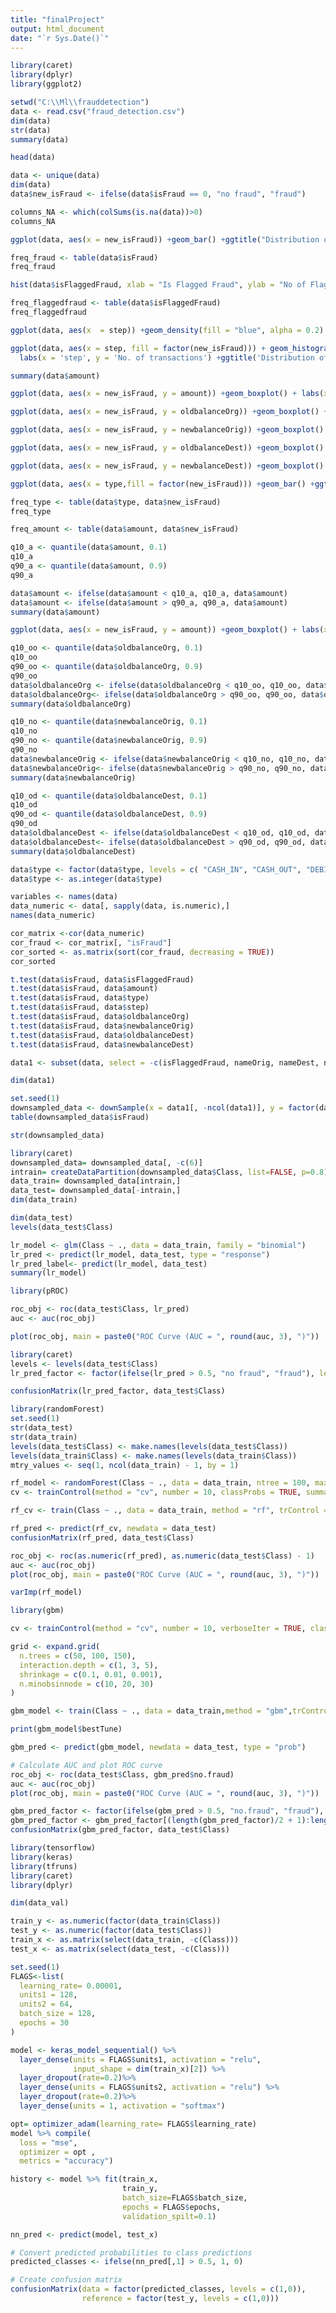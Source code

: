 ---
title: "finalProject"
output: html_document
date: "`r Sys.Date()`"
---

```{r}
library(caret)
library(dplyr)
library(ggplot2)
```

```{r}
setwd("C:\\Ml\\frauddetection")
data <- read.csv("fraud_detection.csv")
dim(data)
str(data)
summary(data)
```
```{r}
head(data)
```
```{r}
data <- unique(data)
dim(data)
data$new_isFraud <- ifelse(data$isFraud == 0, "no fraud", "fraud")
```
```{r}
columns_NA <- which(colSums(is.na(data))>0)
columns_NA
```
```{r}
ggplot(data, aes(x = new_isFraud)) +geom_bar() +ggtitle("Distribution of fraud transactions")
```
```{r}
freq_fraud <- table(data$isFraud)
freq_fraud
```
```{r}
hist(data$isFlaggedFraud, xlab = "Is Flagged Fraud", ylab = "No of Flagged Fraud transactions",main="Histogram of Flagged Fraud Transactions")
```
```{r}
freq_flaggedfraud <- table(data$isFlaggedFraud)
freq_flaggedfraud
```
```{r}
ggplot(data, aes(x  = step)) +geom_density(fill = "blue", alpha = 0.2) +labs(x = "Step", y = "density") + ggtitle("Distribution of Step")
```
```{r}
ggplot(data, aes(x = step, fill = factor(new_isFraud))) + geom_histogram(bins = 100)+
  labs(x = 'step', y = 'No. of transactions') +ggtitle('Distribution of step of transaction') 
```


```{r}
summary(data$amount)
```
```{r}
ggplot(data, aes(x = new_isFraud, y = amount)) +geom_boxplot() + labs(x = "isFraud", y = "Amount") +ggtitle("Amount Vs Fraud Transactions")
```
```{r}
ggplot(data, aes(x = new_isFraud, y = oldbalanceOrg)) +geom_boxplot() +labs(x = "isFraud", y = "OldbalanceOrg") +ggtitle("OldbalanceOrg Vs Fraud Transactions")
```

```{r}
ggplot(data, aes(x = new_isFraud, y = newbalanceOrig)) +geom_boxplot() +labs(x = "isFraud", y = "NewbalanceOrig") +ggtitle("NewbalanceOrig Vs Fraud Transactions")
```

```{r}
ggplot(data, aes(x = new_isFraud, y = oldbalanceDest)) +geom_boxplot() +labs(x = "isFraud", y = "OldbalanceDest") +ggtitle("OldbalanceDest Vs Fraud Transactions")
```
```{r}
ggplot(data, aes(x = new_isFraud, y = newbalanceDest)) +geom_boxplot() +labs(x = "isFraud", y = "newbalanceDest") +ggtitle("NewbalanceDest Vs Fraud Transactions")
```

```{r}
ggplot(data, aes(x = type,fill = factor(new_isFraud))) +geom_bar() +ggtitle("Distribution of Type of transactions")
```
```{r}
freq_type <- table(data$type, data$new_isFraud)
freq_type
```
```{r}
freq_amount <- table(data$amount, data$new_isFraud)
```

```{r}
q10_a <- quantile(data$amount, 0.1)
q10_a
q90_a <- quantile(data$amount, 0.9)
q90_a
```
```{r}
data$amount <- ifelse(data$amount < q10_a, q10_a, data$amount)
data$amount <- ifelse(data$amount > q90_a, q90_a, data$amount)
summary(data$amount)
```
```{r}
ggplot(data, aes(x = new_isFraud, y = amount)) +geom_boxplot() + labs(x = "isFraud", y = "Amount") +ggtitle("Amount Vs Fraud Transactions")
```

```{r}
q10_oo <- quantile(data$oldbalanceOrg, 0.1)
q10_oo
q90_oo <- quantile(data$oldbalanceOrg, 0.9)
q90_oo
data$oldbalanceOrg <- ifelse(data$oldbalanceOrg < q10_oo, q10_oo, data$oldbalanceOrg)
data$oldbalanceOrg<- ifelse(data$oldbalanceOrg > q90_oo, q90_oo, data$oldbalanceOrg)
summary(data$oldbalanceOrg)
```
```{r}
q10_no <- quantile(data$newbalanceOrig, 0.1)
q10_no
q90_no <- quantile(data$newbalanceOrig, 0.9)
q90_no
data$newbalanceOrig <- ifelse(data$newbalanceOrig < q10_no, q10_no, data$newbalanceOrig)
data$newbalanceOrig<- ifelse(data$newbalanceOrig > q90_no, q90_no, data$newbalanceOrig)
summary(data$newbalanceOrig)
```
```{r}
q10_od <- quantile(data$oldbalanceDest, 0.1)
q10_od
q90_od <- quantile(data$oldbalanceDest, 0.9)
q90_od
data$oldbalanceDest <- ifelse(data$oldbalanceDest < q10_od, q10_od, data$oldbalanceDest)
data$oldbalanceDest<- ifelse(data$oldbalanceDest > q90_od, q90_od, data$oldbalanceDest)
summary(data$oldbalanceDest)
```

```{r}
data$type <- factor(data$type, levels = c( "CASH_IN", "CASH_OUT", "DEBIT", "PAYMENT","TRANSFER"))
data$type <- as.integer(data$type)
```

```{r}
variables <- names(data)
data_numeric <- data[, sapply(data, is.numeric),]
names(data_numeric)
```
```{r}
cor_matrix <-cor(data_numeric)
cor_fraud <- cor_matrix[, "isFraud"]
cor_sorted <- as.matrix(sort(cor_fraud, decreasing = TRUE))
cor_sorted
```
```{r}
t.test(data$isFraud, data$isFlaggedFraud)
t.test(data$isFraud, data$amount)
t.test(data$isFraud, data$type)
t.test(data$isFraud, data$step)
t.test(data$isFraud, data$oldbalanceOrg)
t.test(data$isFraud, data$newbalanceOrig)
t.test(data$isFraud, data$oldbalanceDest)
t.test(data$isFraud, data$newbalanceDest)
```
```{r}
data1 <- subset(data, select = -c(isFlaggedFraud, nameOrig, nameDest, newbalanceOrig, oldbalanceDest))
```
```{r}
dim(data1)
```
```{r}
set.seed(1)
downsampled_data <- downSample(x = data1[, -ncol(data1)], y = factor(data1$new_isFraud))
table(downsampled_data$isFraud)
```
```{r}
str(downsampled_data)
```

```{r}
library(caret)
downsampled_data= downsampled_data[, -c(6)]
intrain= createDataPartition(downsampled_data$Class, list=FALSE, p=0.8)
data_train= downsampled_data[intrain,]
data_test= downsampled_data[-intrain,]
dim(data_train)
```
```{r}
dim(data_test)
levels(data_test$Class)
```
```{r}
lr_model <- glm(Class ~ ., data = data_train, family = "binomial")
lr_pred <- predict(lr_model, data_test, type = "response")
lr_pred_label<- predict(lr_model, data_test)
summary(lr_model)
```
```{r}
library(pROC)

roc_obj <- roc(data_test$Class, lr_pred)
auc <- auc(roc_obj)

plot(roc_obj, main = paste0("ROC Curve (AUC = ", round(auc, 3), ")"))

```
```{r}
library(caret)
levels <- levels(data_test$Class)
lr_pred_factor <- factor(ifelse(lr_pred > 0.5, "no fraud", "fraud"), levels = levels(data_test$Class))

confusionMatrix(lr_pred_factor, data_test$Class)
```
```{r}
library(randomForest)
set.seed(1)
str(data_test)
str(data_train)
levels(data_test$Class) <- make.names(levels(data_test$Class))
levels(data_train$Class) <- make.names(levels(data_train$Class))
mtry_values <- seq(1, ncol(data_train) - 1, by = 1)

rf_model <- randomForest(Class ~ ., data = data_train, ntree = 100, max_depth = 10,  tuneGrid = data.frame(mtry = mtry_values))
cv <- trainControl(method = "cv", number = 10, classProbs = TRUE, summaryFunction = twoClassSummary)

rf_cv <- train(Class ~ ., data = data_train, method = "rf", trControl = cv, ntree = 100, max_depth = 10,  tuneGrid = data.frame(mtry = mtry_values))

```
```{r}
rf_pred <- predict(rf_cv, newdata = data_test)
confusionMatrix(rf_pred, data_test$Class)

```
```{r}
roc_obj <- roc(as.numeric(rf_pred), as.numeric(data_test$Class) - 1)
auc <- auc(roc_obj)
plot(roc_obj, main = paste0("ROC Curve (AUC = ", round(auc, 3), ")"))
```
```{r}
varImp(rf_model)
```
```{r}
library(gbm)

cv <- trainControl(method = "cv", number = 10, verboseIter = TRUE, classProbs = TRUE)

grid <- expand.grid(
  n.trees = c(50, 100, 150),
  interaction.depth = c(1, 3, 5),
  shrinkage = c(0.1, 0.01, 0.001),
  n.minobsinnode = c(10, 20, 30)
)

gbm_model <- train(Class ~ ., data = data_train,method = "gbm",trControl = cv,tuneGrid = grid,verbose = FALSE)

print(gbm_model$bestTune)

gbm_pred <- predict(gbm_model, newdata = data_test, type = "prob")

```
```{r}


# Calculate AUC and plot ROC curve
roc_obj <- roc(data_test$Class, gbm_pred$no.fraud)
auc <- auc(roc_obj)
plot(roc_obj, main = paste0("ROC Curve (AUC = ", round(auc, 3), ")"))


```
```{r}
gbm_pred_factor <- factor(ifelse(gbm_pred > 0.5, "no.fraud", "fraud"), levels = levels(data_test$Class))
gbm_pred_factor <- gbm_pred_factor[(length(gbm_pred_factor)/2 + 1):length(gbm_pred_factor)]
confusionMatrix(gbm_pred_factor, data_test$Class)
```
```{r}
library(tensorflow)
library(keras)
library(tfruns)
library(caret)
library(dplyr)
```
```{r}
dim(data_val)
```
```{r}
train_y <- as.numeric(factor(data_train$Class))
test_y <- as.numeric(factor(data_test$Class))
train_x <- as.matrix(select(data_train, -c(Class)))
test_x <- as.matrix(select(data_test, -c(Class)))

```

```{r}

set.seed(1)
FLAGS<-list(
  learning_rate= 0.00001,
  units1 = 128,
  units2 = 64,
  batch_size = 128,
  epochs = 30
)

model <- keras_model_sequential() %>%
  layer_dense(units = FLAGS$units1, activation = "relu",
              input_shape = dim(train_x)[2]) %>%
  layer_dropout(rate=0.2)%>%
  layer_dense(units = FLAGS$units2, activation = "relu") %>%
  layer_dropout(rate=0.2)%>%
  layer_dense(units = 1, activation = "softmax")

opt= optimizer_adam(learning_rate= FLAGS$learning_rate)
model %>% compile(
  loss = "mse",
  optimizer = opt ,
  metrics = "accuracy")

```
```{r}
history <- model %>% fit(train_x,
                         train_y,
                         batch_size=FLAGS$batch_size,
                         epochs = FLAGS$epochs,
                         validation_spilt=0.1)
```

```{r}

nn_pred <- predict(model, test_x)

# Convert predicted probabilities to class predictions
predicted_classes <- ifelse(nn_pred[,1] > 0.5, 1, 0)

# Create confusion matrix
confusionMatrix(data = factor(predicted_classes, levels = c(1,0)),
                reference = factor(test_y, levels = c(1,0)))
```



